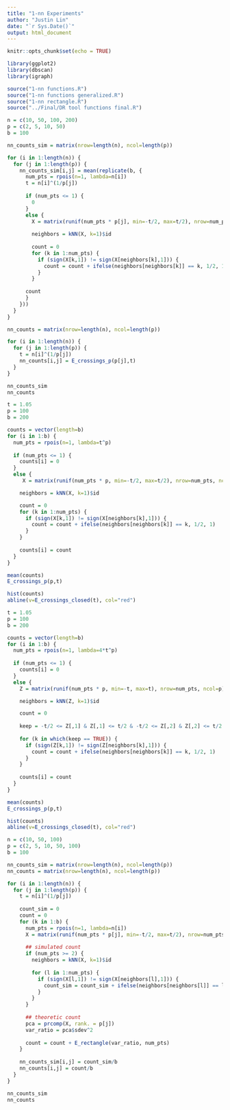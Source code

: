 ```yaml
---
title: "1-nn Experiments"
author: "Justin Lin"
date: "`r Sys.Date()`"
output: html_document
---
```


```r
knitr::opts_chunk$set(echo = TRUE)

library(ggplot2)
library(dbscan)
library(igraph)

source("1-nn functions.R")
source("1-nn functions generalized.R")
source("1-nn rectangle.R")
source("../Final/DR tool functions final.R")
```

```r
n = c(10, 50, 100, 200)
p = c(2, 5, 10, 50)
b = 100

nn_counts_sim = matrix(nrow=length(n), ncol=length(p))

for (i in 1:length(n)) {
  for (j in 1:length(p)) {
    nn_counts_sim[i,j] = mean(replicate(b, {
      num_pts = rpois(n=1, lambda=n[i])
      t = n[i]^(1/p[j])
      
      if (num_pts <= 1) {
        0
      }
      else {
        X = matrix(runif(num_pts * p[j], min=-t/2, max=t/2), nrow=num_pts, ncol=p[j])
    
        neighbors = kNN(X, k=1)$id
    
        count = 0
        for (k in 1:num_pts) {
          if (sign(X[k,1]) != sign(X[neighbors[k],1])) {
            count = count + ifelse(neighbors[neighbors[k]] == k, 1/2, 1)
          }
        }
      
      count
      }
    }))
  }
}

nn_counts = matrix(nrow=length(n), ncol=length(p))

for (i in 1:length(n)) {
  for (j in 1:length(p)) {
    t = n[i]^(1/p[j])
    nn_counts[i,j] = E_crossings_p(p[j],t)
  }
}

nn_counts_sim
nn_counts
```

```r
t = 1.05
p = 100
b = 200

counts = vector(length=b)
for (i in 1:b) {
  num_pts = rpois(n=1, lambda=t^p)
      
  if (num_pts <= 1) {
    counts[i] = 0
  }
  else {
     X = matrix(runif(num_pts * p, min=-t/2, max=t/2), nrow=num_pts, ncol=p)

    neighbors = kNN(X, k=1)$id

    count = 0
    for (k in 1:num_pts) {
      if (sign(X[k,1]) != sign(X[neighbors[k],1])) {
        count = count + ifelse(neighbors[neighbors[k]] == k, 1/2, 1)
      }
    }
  
    counts[i] = count
  }
}

mean(counts)
E_crossings_p(p,t)

hist(counts)
abline(v=E_crossings_closed(t), col="red")
```

```r
t = 1.05
p = 100
b = 200

counts = vector(length=b)
for (i in 1:b) {
  num_pts = rpois(n=1, lambda=4*t^p)
      
  if (num_pts <= 1) {
    counts[i] = 0
  }
  else {
    Z = matrix(runif(num_pts * p, min=-t, max=t), nrow=num_pts, ncol=p)

    neighbors = kNN(Z, k=1)$id

    count = 0
    
    keep = -t/2 <= Z[,1] & Z[,1] <= t/2 & -t/2 <= Z[,2] & Z[,2] <= t/2
    
    for (k in which(keep == TRUE)) {
      if (sign(Z[k,1]) != sign(Z[neighbors[k],1])) {
        count = count + ifelse(neighbors[neighbors[k]] == k, 1/2, 1)
      }
    }
  
    counts[i] = count
  }
}

mean(counts)
E_crossings_p(p,t)

hist(counts)
abline(v=E_crossings_closed(t), col="red")
```

```r
n = c(10, 50, 100)
p = c(2, 5, 10, 50, 100)
b = 100

nn_counts_sim = matrix(nrow=length(n), ncol=length(p))
nn_counts = matrix(nrow=length(n), ncol=length(p))

for (i in 1:length(n)) {
  for (j in 1:length(p)) {
    t = n[i]^(1/p[j])
    
    count_sim = 0
    count = 0
    for (k in 1:b) {
      num_pts = rpois(n=1, lambda=n[i])
      X = matrix(runif(num_pts * p[j], min=-t/2, max=t/2), nrow=num_pts, ncol=p[j])
      
      ## simulated count
      if (num_pts >= 2) {
        neighbors = kNN(X, k=1)$id
    
        for (l in 1:num_pts) {
          if (sign(X[l,1]) != sign(X[neighbors[l],1])) {
            count_sim = count_sim + ifelse(neighbors[neighbors[l]] == l, 1/2, 1)
          }
        }
      }
        
      ## theoretic count
      pca = prcomp(X, rank. = p[j])
      var_ratio = pca$sdev^2
      
      count = count + E_rectangle(var_ratio, num_pts)
    }
    
    nn_counts_sim[i,j] = count_sim/b
    nn_counts[i,j] = count/b
  }
}

nn_counts_sim
nn_counts
```